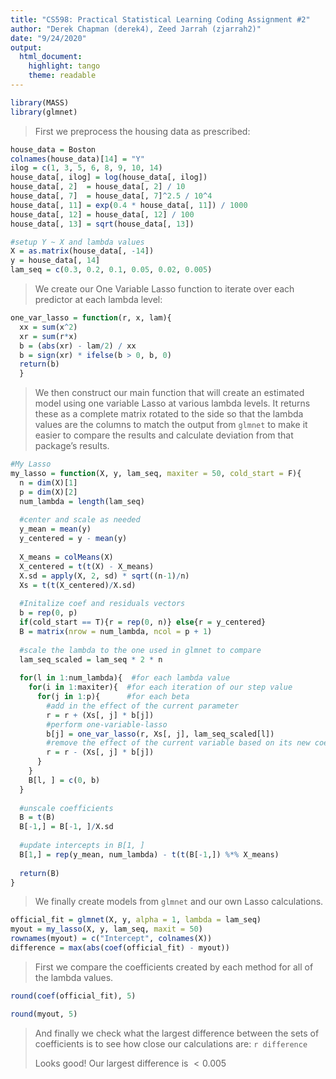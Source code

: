 ```yaml
---
title: "CS598: Practical Statistical Learning Coding Assignment #2"
author: "Derek Chapman (derek4), Zeed Jarrah (zjarrah2)"
date: "9/24/2020"
output: 
  html_document: 
    highlight: tango
    theme: readable
---
```


```r
library(MASS)
library(glmnet)
```

> First we preprocess the housing data as prescribed:

```r
house_data = Boston
colnames(house_data)[14] = "Y"
ilog = c(1, 3, 5, 6, 8, 9, 10, 14)
house_data[, ilog] = log(house_data[, ilog])
house_data[, 2]  = house_data[, 2] / 10
house_data[, 7]  = house_data[, 7]^2.5 / 10^4
house_data[, 11] = exp(0.4 * house_data[, 11]) / 1000
house_data[, 12] = house_data[, 12] / 100
house_data[, 13] = sqrt(house_data[, 13])

#setup Y ~ X and lambda values
X = as.matrix(house_data[, -14])
y = house_data[, 14]
lam_seq = c(0.3, 0.2, 0.1, 0.05, 0.02, 0.005)
```

> We create our One Variable Lasso function to iterate over each predictor at each lambda level:

```r
one_var_lasso = function(r, x, lam){
  xx = sum(x^2)
  xr = sum(r*x)
  b = (abs(xr) - lam/2) / xx
  b = sign(xr) * ifelse(b > 0, b, 0)
  return(b)
  }
```

> We then construct our main function that will create an estimated model using one variable Lasso at various lambda levels.  It returns these as a complete matrix rotated to the side so that the lambda values are the columns to match the output from `glmnet` to make it easier to compare the results and calculate deviation from that package's results.

```r
#My Lasso
my_lasso = function(X, y, lam_seq, maxiter = 50, cold_start = F){
  n = dim(X)[1]
  p = dim(X)[2]
  num_lambda = length(lam_seq)
  
  #center and scale as needed
  y_mean = mean(y)
  y_centered = y - mean(y)
  
  X_means = colMeans(X)
  X_centered = t(t(X) - X_means)
  X.sd = apply(X, 2, sd) * sqrt((n-1)/n)
  Xs = t(t(X_centered)/X.sd)
  
  #Initalize coef and residuals vectors
  b = rep(0, p)
  if(cold_start == T){r = rep(0, n)} else{r = y_centered}
  B = matrix(nrow = num_lambda, ncol = p + 1)
  
  #scale the lambda to the one used in glmnet to compare
  lam_seq_scaled = lam_seq * 2 * n
  
  for(l in 1:num_lambda){  #for each lambda value
    for(i in 1:maxiter){  #for each iteration of our step value
      for(j in 1:p){      #for each beta
        #add in the effect of the current parameter
        r = r + (Xs[, j] * b[j])
        #perform one-variable-lasso
        b[j] = one_var_lasso(r, Xs[, j], lam_seq_scaled[l])
        #remove the effect of the current variable based on its new coefficient
        r = r - (Xs[, j] * b[j])
      }
    }
    B[l, ] = c(0, b)
  }
  
  #unscale coefficients
  B = t(B)
  B[-1,] = B[-1, ]/X.sd
  
  #update intercepts in B[1, ]
  B[1,] = rep(y_mean, num_lambda) - t(t(B[-1,]) %*% X_means)
  
  return(B)
}
```

> We finally create models from  `glmnet` and our own Lasso calculations.

```r
official_fit = glmnet(X, y, alpha = 1, lambda = lam_seq)
myout = my_lasso(X, y, lam_seq, maxit = 50)
rownames(myout) = c("Intercept", colnames(X))
difference = max(abs(coef(official_fit) - myout))
```

> First we compare the coefficients created by each method for all of the lambda values.

```r
round(coef(official_fit), 5)
```

```r
round(myout, 5)
```

> And finally we check what the largest difference between the sets of coefficients is to see how close our calculations are:  `r difference`
>
> Looks good!  Our largest difference is $< 0.005$
